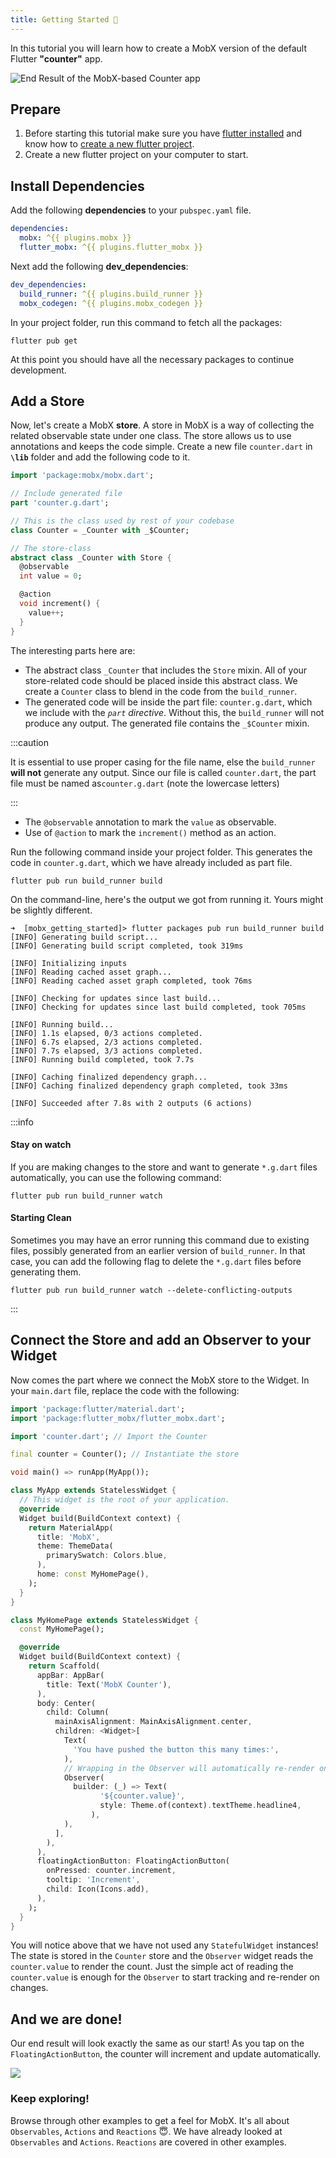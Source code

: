 ```yaml
---
title: Getting Started 🚀
---
```


In this tutorial you will learn how to create a MobX version of the default
Flutter **"counter"** app.


<img
  src={finalImage}
  alt="End Result of the MobX-based Counter app"
  width={300}
/>

## Prepare

1. Before starting this tutorial make sure you have
   [flutter installed](https://flutter.dev/docs/get-started/install) and know
   how to
   [create a new flutter project](https://flutter.dev/docs/get-started/test-drive).
2. Create a new flutter project on your computer to start.

## Install Dependencies

Add the following **dependencies** to your `pubspec.yaml` file.

```yaml
dependencies:
  mobx: ^{{ plugins.mobx }}
  flutter_mobx: ^{{ plugins.flutter_mobx }}
```

Next add the following **dev_dependencies**:

```yaml
dev_dependencies:
  build_runner: ^{{ plugins.build_runner }}
  mobx_codegen: ^{{ plugins.mobx_codegen }}
```

In your project folder, run this command to fetch all the packages:

```
flutter pub get
```

At this point you should have all the necessary packages to continue
development.

## Add a Store

Now, let's create a MobX **store**. A store in MobX is a way of collecting the
related observable state under one class. The store allows us to use annotations
and keeps the code simple. Create a new file `counter.dart` in **`\lib`** folder
and add the following code to it.

```dart
import 'package:mobx/mobx.dart';

// Include generated file
part 'counter.g.dart';

// This is the class used by rest of your codebase
class Counter = _Counter with _$Counter;

// The store-class
abstract class _Counter with Store {
  @observable
  int value = 0;

  @action
  void increment() {
    value++;
  }
}
```

The interesting parts here are:

- The abstract class `_Counter` that includes the `Store` mixin. All of your
  store-related code should be placed inside this abstract class. We create a
  `Counter` class to blend in the code from the `build_runner`.
- The generated code will be inside the part file: `counter.g.dart`, which we
  include with the _`part` directive_. Without this, the `build_runner` will not
  produce any output. The generated file contains the `_$Counter` mixin.

:::caution

It is essential to use proper casing for the file name, else the `build_runner` **will not** generate any output.
Since our file is called `counter.dart`, the part file must be named as`counter.g.dart` (note the lowercase letters)

:::

- The `@observable` annotation to mark the `value` as observable.
- Use of `@action` to mark the `increment()` method as an action.

Run the following command inside your project folder. This generates the code in
`counter.g.dart`, which we have already included as part file.

```
flutter pub run build_runner build
```

On the command-line, here's the output we got from running it. Yours might be
slightly different.

```
➜  [mobx_getting_started]> flutter packages pub run build_runner build
[INFO] Generating build script...
[INFO] Generating build script completed, took 319ms

[INFO] Initializing inputs
[INFO] Reading cached asset graph...
[INFO] Reading cached asset graph completed, took 76ms

[INFO] Checking for updates since last build...
[INFO] Checking for updates since last build completed, took 705ms

[INFO] Running build...
[INFO] 1.1s elapsed, 0/3 actions completed.
[INFO] 6.7s elapsed, 2/3 actions completed.
[INFO] 7.7s elapsed, 3/3 actions completed.
[INFO] Running build completed, took 7.7s

[INFO] Caching finalized dependency graph...
[INFO] Caching finalized dependency graph completed, took 33ms

[INFO] Succeeded after 7.8s with 2 outputs (6 actions)

```

:::info

#### Stay on watch

If you are making changes to the store and want to generate `*.g.dart` files automatically, you can use the following command:

```
flutter pub run build_runner watch
```

#### Starting Clean

Sometimes you may have an error running this command due to existing files, possibly generated from
an earlier version of `build_runner`. In that case, you can add the following
flag to delete the `*.g.dart` files before generating
them.

```
flutter pub run build_runner watch --delete-conflicting-outputs
```

:::

## Connect the Store and add an Observer to your Widget

Now comes the part where we connect the MobX store to the Widget. In your
`main.dart` file, replace the code with the following:

```dart
import 'package:flutter/material.dart';
import 'package:flutter_mobx/flutter_mobx.dart';

import 'counter.dart'; // Import the Counter

final counter = Counter(); // Instantiate the store

void main() => runApp(MyApp());

class MyApp extends StatelessWidget {
  // This widget is the root of your application.
  @override
  Widget build(BuildContext context) {
    return MaterialApp(
      title: 'MobX',
      theme: ThemeData(
        primarySwatch: Colors.blue,
      ),
      home: const MyHomePage(),
    );
  }
}

class MyHomePage extends StatelessWidget {
  const MyHomePage();

  @override
  Widget build(BuildContext context) {
    return Scaffold(
      appBar: AppBar(
        title: Text('MobX Counter'),
      ),
      body: Center(
        child: Column(
          mainAxisAlignment: MainAxisAlignment.center,
          children: <Widget>[
            Text(
              'You have pushed the button this many times:',
            ),
            // Wrapping in the Observer will automatically re-render on changes to counter.value
            Observer(
              builder: (_) => Text(
                    '${counter.value}',
                    style: Theme.of(context).textTheme.headline4,
                  ),
            ),
          ],
        ),
      ),
      floatingActionButton: FloatingActionButton(
        onPressed: counter.increment,
        tooltip: 'Increment',
        child: Icon(Icons.add),
      ),
    );
  }
}
```

You will notice above that we have not used any `StatefulWidget` instances! The
state is stored in the `Counter` store and the `Observer` widget reads the
`counter.value` to render the count. Just the simple act of reading the
`counter.value` is enough for the `Observer` to start tracking and re-render on
changes.

## And we are done!

Our end result will look exactly the same as our start! As you tap on the
`FloatingActionButton`, the counter will increment and update automatically.

<img src={endResult} width={300} />

### Keep exploring!

Browse through other examples to get a feel for MobX. It's all about `Observables`, `Actions` and `Reactions` 😇.
We have already looked at `Observables` and `Actions`. `Reactions` are covered in other examples.
